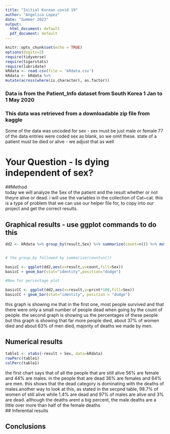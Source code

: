 ```yaml
---
title: "Initial Korean covid 19"
author: "Angelica Lopez"
date: "Summer 2023"
output:
  html_document: default
  pdf_document: default
---
```


```r
knitr::opts_chunk$set(echo = TRUE)
options(digits=2)
require(tidyverse)
require(tigerstats)
require(lubridate)
kRdata <- read.csv(file = 'kRdata.csv')
kRdata <- kRdata %>%
mutate(across(where(is.character), as.factor))

```
### Data is from the Patient_Info dataset from South Korea 1 Jan to 1 May 2020
### This data was retrieved from a downloadable zip file from kaggle

Some of the data was uncoded for sex - sex must be just male or female
77 of the data entries were coded sex  as blank, so we omit these.
state of a patient must be died or alive - we adjust that as well   
  

# Your Question - Is dying independent of sex?
##Method   
today we will analyze the Sex of the patient and the result whether or not theyre alive or dead. i will use the variables in the collection of Cat~cat. this is a type of problem that we can use our helper file for, to copy into our project and get the correct results.  
  



## Graphical results - use ggplot commands to do this  

```r
dd2 <- kRdata %>% group_by(result,Sex) %>% summarize(count=n()) %>% mutate(prcnt=count/sum(count))


# the group_by followed by summarize(count=n())

basicC <- ggplot(dd2,aes(x=result,y=count,fill=Sex))
basicC + geom_bar(stat="identity",position="dodge")

#Now for percentage plot

basicCC <- ggplot(dd2,aes(x=result,y=prcnt*100,fill=Sex)) 
basicCC + geom_bar(stat="identity", position = "dodge")
```  
this graph is showing me that in the first one, most people survived and that there were only a small number of people dead when going by the count of people. the second graph is showing us the percentages of these people but this graph is showing that far more people died, about 37% of women died and about 63% of men died, majority of deaths we made by men.    
    
## Numerical results
```r
table1 <- xtabs(~result + Sex, data=kRdata)
rowPerc(table1)
colPerc(table1)
```
the first chart says that of all the people that are still alive 56% are female and 44% are males. in the people that are dead 36% are females and 64% are men. this shows that the dead category is dominating with the deaths of males.another way to look at this, as stated in the secpnd table, 98.7% of women of still alive while 1.4% are dead and 97% of males are alive and 3% are dead. although the deaths arent a big percent, the male deaths are a little over more than half of the female deaths   
## Inferential results 




## Conclusions

